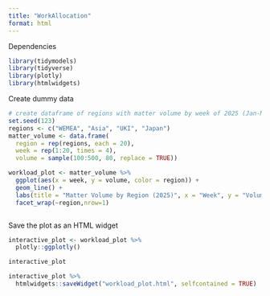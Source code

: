 ```yaml
---
title: "WorkAllocation"
format: html
---
```


Dependencies 

```r

library(tidymodels)
library(tidyverse)
library(plotly)
library(htmlwidgets)

```

Create dummy data
```r
# create dataframe of regions with matter volume by week of 2025 (Jan-May)
set.seed(123)
regions <- c("WEMEA", "Asia", "UKI", "Japan")
matter_volume <- data.frame(
  region = rep(regions, each = 20),
  week = rep(1:20, times = 4),
  volume = sample(100:500, 80, replace = TRUE))

workload_plot <- matter_volume %>% 
  ggplot(aes(x = week, y = volume, color = region)) +
  geom_line() +
  labs(title = "Matter Volume by Region (2025)", x = "Week", y = "Volume") + 
  facet_wrap(~region,nrow=1)



```

Save the plot as an HTML widget
```r

interactive_plot <- workload_plot %>% 
  plotly::ggplotly() 

interactive_plot

interactive_plot %>% 
  htmlwidgets::saveWidget("workload_plot.html", selfcontained = TRUE)

```

